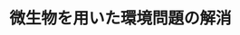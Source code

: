 ﻿---
title: "微生物を用いた環境問題の解消"
category: "生命理工学院"
vol: 10
interviewee: "海野 肇 "
url: ""
tags: ["環境","工学","化学","生物","微生物"]
pdf: "10-1.pdf"
career: ""
pdfurl: "10-1/10-1.pdf"
preface: "――生物が持っているさまざまな機能を使って物を生産する――、東工大の生物工学科では主にこのような事を研究しているが、その中でエンジニアリングを対象としているのが生物化学工学である。先生は生物化学工学において物を生産するプロセスを研究し、更にそこから生じる環境問題、即ち生産する際に生じる廃棄物の処理に関する問題にも目を向けておられる。今回はこの研究についてお話を深く伺ってみた。"
---
